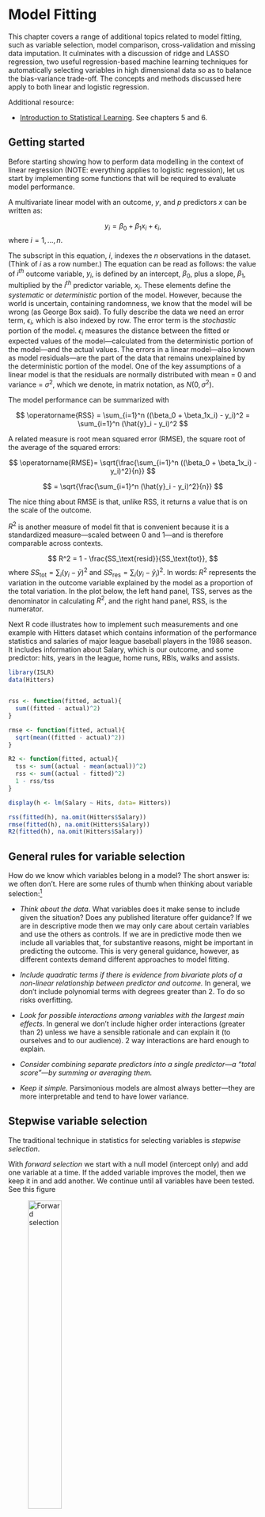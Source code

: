 # Model Fitting

This chapter covers a range of additional topics related to model fitting, such as variable selection, model comparison, cross-validation and missing data imputation.  It culminates with a discussion of ridge and LASSO regression, two useful regression-based machine learning techniques for automatically selecting variables in high dimensional data so as to balance the bias-variance trade-off. The concepts and methods discussed here apply to both linear and logistic regression. 

Additional resource:

- [Introduction to Statistical Learning](http://www-bcf.usc.edu/~gareth/ISL/index.html).  See chapters 5 and 6. 


## Getting started

Before starting showing how to perform data modelling in the context of linear regression (NOTE: everything applies to logistic regression), let us start by implementing some functions that will be required to evaluate model performance. 

A multivariate linear model with an outcome, $y$, and $p$ predictors $x$ can be written as:

$$
y_i = \beta_0 + \beta_1x_i + \epsilon_i,
$$
where $i = 1, \ldots, n.$

The subscript in this equation, $i$, indexes the $n$ observations in the dataset. (Think of $i$ as a row number.) The equation can be read as follows:  the value of $i^{th}$ outcome variable, $y_i$, is defined by an intercept, $\beta_0$, plus a slope, $\beta_1$, multiplied by the $i^{th}$ predictor variable, $x_i$.   These elements define the *systematic* or *deterministic* portion of the model. However, because the world is uncertain, containing randomness, we know that the model will be wrong (as George Box said).  To fully describe the data we need an error term, $\epsilon_i$, which is also indexed by row. The error term is the *stochastic* portion of the model.   $\epsilon_i$ measures the distance between the fitted or expected values of the model---calculated from the deterministic portion of the model---and the actual values. The errors in a linear model---also known as  model residuals---are the part of the data that remains unexplained  by the deterministic portion of the model.  One of the key assumptions of a linear model is that the residuals are normally distributed with mean = 0 and variance = $\sigma^2$, which we denote, in matrix notation, as $N(0,\sigma^2)$. 


The model performance can be summarized with




$$
\operatorname{RSS} = \sum_{i=1}^n ((\beta_0 + \beta_1x_i) - y_i)^2 = \sum_{i=1}^n (\hat{y}_i - y_i)^2
$$

A related measure is root mean squared error (RMSE), the square root of the average of the squared errors: 


$$
\operatorname{RMSE}= \sqrt{\frac{\sum_{i=1}^n ((\beta_0 + \beta_1x_i) - y_i)^2}{n}} 
$$

$$
= \sqrt{\frac{\sum_{i=1}^n (\hat{y}_i - y_i)^2}{n}}
$$

The nice thing about RMSE is that, unlike RSS, it returns a value that is on the scale of the outcome.

$R^2$ is another measure of model fit that is convenient because it is a standardized measure---scaled between 0 and 1---and is therefore comparable across contexts.

$$
R^2 = 1 - \frac{SS_\text{resid}}{SS_\text{tot}}, 
$$
where $SS_\text{tot}=\sum_i (y_i-\bar{y})^2$ and $SS_\text{res}=\sum_i (y_i - \hat{y}_i)^2$.  In words:  $R^2$ represents the variation in the outcome variable explained by the model as a proportion of the total variation.  In the plot below, the left hand panel, TSS, serves as the denominator in calculating $R^2$, and the right hand panel, RSS, is the numerator.



Next R code illustrates how to implement such measurements and one example with Hitters dataset which contains information of the performance statistics and salaries of major league baseball players in the 1986 season.  It includes information about Salary, which is our outcome, and some predictor: hits, years in the league, home runs, RBIs, walks and assists.


```r
library(ISLR)
data(Hitters)


rss <- function(fitted, actual){
  sum((fitted - actual)^2)
}

rmse <- function(fitted, actual){
  sqrt(mean((fitted - actual)^2))
}

R2 <- function(fitted, actual){
  tss <- sum((actual - mean(actual))^2)
  rss <- sum((actual - fitted)^2)
  1 - rss/tss
}

display(h <- lm(Salary ~ Hits, data= Hitters))

rss(fitted(h), na.omit(Hitters$Salary))
rmse(fitted(h), na.omit(Hitters$Salary))
R2(fitted(h), na.omit(Hitters$Salary))
```




## General rules for variable selection 

How do we know which variables belong in a model?  The short answer is:  we often don't.  Here are some rules of thumb when thinking about variable selection:^[For further discussion, see Gelman chapter 4, page 69.]

- *Think about the data*.  What variables does it make sense to include given the situation?  Does any published literature offer guidance? If we are in descriptive mode then we may only care about certain variables and use the others as controls.  If we are in predictive mode then we include all variables that, for substantive reasons, might be important in predicting the outcome.  This is very general guidance, however, as different contexts demand different approaches to model fitting.

- *Include quadratic terms if there is evidence from bivariate plots of a non-linear relationship between predictor and outcome.*  In general, we don't include polynomial terms with degrees greater than 2. To do so risks overfitting.

- *Look for possible interactions  among variables with the largest main effects.*  In general we don't include higher order interactions (greater than 2) unless we have a sensible rationale and can explain it (to ourselves and to our audience). 2 way interactions are hard enough to explain.

- *Consider combining separate predictors into a single predictor---a "total score"---by summing or averaging them.*

- *Keep it simple.* Parsimonious models are almost always better---they are more interpretable and tend to have lower variance.


## Stepwise variable selection

The traditional technique in statistics for selecting variables is *stepwise selection*.

With *forward selection* we start with a null model (intercept only) and add one variable at a time. If the added variable improves the model, then we keep it in and add another.  We continue until all variables have been tested. See this figure


![Forward selection](figures/fwd_stepwise.png){width=40%}

With *backward selection* we start with a full model (all available terms), and serially remove variables.  If the model is better after a variable has been removed, then we leave it out.  We continue until all variables have been tested. See this figure

![Backward selection](figures/bwd_stepwise.png){width=40%}


*Forward selection followed by backward selection*. Select forward then backward.

Unfortunately these hand-fitting procedures are flawed. They depend on the order in which variables are added or excluded and often will not select the best model.  Furthermore, in the Boston data there are $k$ = 13 predictor variables, which means there are $2^k$ or `r 2^13` possible models we could fit, not even including interactions or polynomial terms. This is an extremely large space to search through to find the best model, and the search is computationally expensive and time consuming. Conducting such a search manually would be impossible.  


## Comparing models

We are already familiar with $R^2$, RMSE and RSS as tools for comparing models.  In general, if we add a variable and $R^2$ goes up and RMSE/RSS goes down, then the model with the additional variable is better. The amount of unexplained variance has decreased.  However, there is a danger of overfitting. As we've seen, adjusted $R^2$ penalizes the fit for the number of predictors. Likewise, information criterion methods like AIC (Akaike Information Criterion) penalize the fit for model complexity, defined as the number of predictors. 

$$\mathrm{AIC} = - 2\ln(L) + 2k$$
where $k$ the number of estimated parameters in the model, $L$ is the maximized value of the likelihood function for the model, and $ln$ is the natural log. Given a set of candidate models for the data, the preferred model is the one with the lowest AIC value.  In penalizing for larger $k$ (ensured by the final term, $+2k$), AIC attempts to guard against overfitting. It is possible, then, to see $R^2$ go up with the addition of predictors, while AIC goes down.  

We can also compare models with a formal statistic test using the likelihood ratio test (LRT):  
$$
2 \times [ \ln(L_{a}) - \ln(L_{c}) ]
$$
where $\ln(L_{c})$ is the log likelihood of the current model and $\ln(L_{a})$ is the log likelihood of the alternative model with additional predictors. The `lrtest()` function in the lmtest package implements the LRT.  The `anova()` function in base R will also compare models using an f-test, with results that will be virtually identical to the LRT.

Here are some examples of model comparison using the Hitters data from the ISLR package. We start with a null model of Salary:

```r
library(ISLR); data(Hitters)
display(null <- lm(Salary ~ 1, data = Hitters))
round(mean(Hitters$Salary, na.rm = T),2)
```

A null model consists only in an intercept, the coefficient of which, as we can see, is just the mean of Salary.  (Note that in order to calculate the mean of Salary we needed to remove the missing values. `lm()` silently removes the missing values: `display()` reports $n = 263$, whereas the dataset has 322 rows.) The key question as we make a model more complex is whether that complexity is justified, whether adding predictors not only lowers the bias but does so without unduly increasing the potential variance. Let's add predictors.

```r
library(lmtest)
display(h1 <- lm(Salary ~ Hits, data = Hitters))
lrtest(null, h1)
anova(null, h1)
as.matrix(AIC(null, h1))
```

Hits is statistically significant, since the 95% CI does not include 0 (4.39 $\pm$ 2 x .56).  These three methods agree that the model with Hits is an improvement over the null model.  In the case of `lrtest()` and `anova()` the p-value represents the results of a statistical test (chi-squared test and f-test, respectively) for whether the second, more complex model is a better fit to the data.  Does adding an additional predictor, AtBat, improve the model further?

```r
display(h2 <- lm(Salary ~ Hits + AtBat, data = Hitters))
lrtest(h1, h2)
anova(h1, h2)
as.matrix(AIC(h1, h2))
```

The results are ambiguous.  R-squared goes up, while AIC, log likelihood and RSS go down, but the decline in the latter two cases is not statistically significant.  (This result is consistent with the fact that AtBat is not itself statistically significant, since the 95% CI for AtBat includes 0: -1.22 $pm$ 2 x .64.) Should we leave AtBat in the model? It doesn't improve the fit much, if at all, while adding complexity.  So, we should take it out.  Unfortunately such choices are often not clear, which is why model fitting sometimes seems more like an art than a science.

To implement forward selection, we would keep adding variables and comparing models using `lrtest()` or `anova()` trying to find the best possible fit.  One problem with this procedure, however, is that the order in which we step through predictors will impact our selection decisions because each predictor's impact on model fit is contingent on  the presence of the others. For example, suppose we had added AtBat later in the selection process:

```r
h3 <- lm(Salary ~ Hits + Years + HmRun + RBI + Walks + Assists, data = Hitters)

h4 <- lm(Salary ~ Hits + Years + HmRun + RBI + Walks + Assists + AtBat, data = Hitters)

lrtest(h3, h4)
as.matrix(AIC(h3, h4))
```

Now AtBat clearly improves the fit, but we would never have discovered that had we already thrown it out.  This is troubling.  Is there a better way?  Perhaps.

## Automatic variable selection

Algorithms have been developed to search model space efficiently for the optimal model. A caution about automatic variable selection is in order at the outset, however.  *Choosing variables should not be a mechanical process.*  We should, instead, seek to understand the data generating process.  Indeed, the greatest benefit of manual stepwise selection consists less in producing a good model than in the understanding gained by fitting many models, and seeing, through trial and error, which predictors are most reactive with the outcome. Especially when it comes to description, automatic variable selection algorithms are just tools for exploring your data and thinking about models. 

The `step()` function in base R automates stepwise variable selection using AIC.

```r

display(step(lm(Salary ~ ., data = Hitters), trace = F, direction = "forward"))

```
Forward selection settled on 19 predictors with model $R^2$ of .55.


```r

display(step(lm(Salary ~ ., data = Hitters), trace = F, direction = "backward"))

```

Backward selection settled on 10 predictors with $R^2$ of .54.  (The default setting in `step()` for direction is "both," which returns the same result as the above.)  This function certainly simplifies stepwise variable selection, but even the automated stepwise algorithm is not guaranteed to return the optimal model, as the result still depends on the sequence in which variables are entered into the model.  Moreover, the fact that backward selection returned such a different model is concerning.  Ideally, we do not want our model to depend on a methodological choice---we just want the best model.  And in this case, while the larger model has a marginally higher $R^2$, it is also much more complicated:  does the better fit justify the additional complication?  Probably not.  With the bigger model we have likely crossed the line into overfitting, an issue we will take up when we discuss cross-validation.

The `regsubsets()` function in the leaps package performs exhaustive search of the model space using the leaps algorithm for variable selection.

```r
library(leaps)

plot(regsubsets(Salary ~ ., data = Hitters, method = "exhaustive", nbest = 1))


```

The plot presents multiple candidate models organized by BIC on the y-axis.  Like AIC, BIC penalizes for model complexity.^[$\mathrm{BIC} = {\ln(n)k - 2\ln({L})},$ where $L$ is the maximum likelihood value, $n$ is the number of observations, $k$ is the number of parameters, and $ln$ is the natural log.]  Lower BIC is better.  The model with the lowest BIC is the rather simple one at the top of the plot:  Intercept, AtBat, Hits, Walks, CRBI, DivisionW and PutOuts.  If we refit a model with these predictors using `lm()` we find it has an $R^2$ of .51.  

<!-- ```{r} -->
<!-- display(lm(Salary ~ AtBat + Hits + Walks + CRBI + Division + PutOuts, data = Hitters)) -->
<!-- ``` -->

Is this model really better?  The algorithm did an exhaustive search of the model space yet returned a model with lower $R^2$!  How could that be better?  But it probably is better.   While the bias in this model will be higher than in the larger model selected by the `step()` function, the variance is likely lower.  Remember:  bias refers to in-sample model performance and variance refers to the out-of-sample model performance---how the model does when it encounters new data.  If the model performs poorly on new data, with a big discrepancy between  in-sample and out-of-sample performance, then it is overfitting.  AIC, BIC, and adjusted R-squared all penalize for model complexity in order to avoid overfitting and will tend to select models with higher bias and lower variance.

## Cross validation 

Cross validation (CV) is the technique we use to assess whether a model is overfitting and to estimate how it will perform on new data.  

Overfitting is a major hazard in predictive analytics, especially when using machine learning algorithms like random forest which, without proper tuning, can learn sample data almost perfectly, essentially fitting noise.  When such a model is used to predict new data, with different noise, model performance can be shockingly bad.  We use CV to help us identify and avoid such situations.  How so?  Many machine learning algorithms require the user to specify certain parameters.  In the case of random forest, for example, we need to specify values for $m$, the number of randomly chosen predictors to be used at each tree split.  The lower the $m$, the simpler the tree. We can use CV to choose the value of $m$ that  minimizes variance and reduces overfitting.  Linear regression has no user-specified parameters, but CV still helps us assess how much a model might be overfitting the sample data.  

The simplest version of CV is the so-called validation set method, consisting in the following steps:


1. *Split the sample data into two parts: a train set and a test set.*  Researchers use different proportions, but it is common to randomly select 70% of the data as the train set and 30% as the test or validation set.  (Obviously, we must have enough data in the sample to fit a model after splitting the data.)  Because CV relies on random sampling, our results will vary unless we use `set.seed()`. We will demonstrate using the Hitters data, using only complete cases.


```r
set.seed(123)
Hitters_complete <- Hitters[complete.cases(Hitters), ]
rows <- sample(nrow(Hitters_complete), .7 * nrow(Hitters_complete))
train <- Hitters_complete[rows, ]
test <- Hitters_complete[-rows, ]
```

2.  *Fit a model on the training set* using an appropriate variable selection procedure. We will create two models for comparison:  one with all the variables, then one with just the variables chosen by `regsubsets()`.

```r
full_model <- lm(Salary ~., data = train)

select_model <- lm(Salary ~ AtBat + Hits + Walks + CRBI + Division + PutOuts, data = train)
```

3.  *Use that model to predict on the testing set.*  Performance on the test set is the CV estimate for the model's out-of-sample performance. 


```r
results <- data.frame(Model = c("Full model in-sample",
                                "Select model in-sample",
                                "Full model out-of-sample",
                                "Select model out-of-sample"),
                      RMSE = round(c(rmse(fitted(full_model), train$Salary),
                               rmse(fitted(select_model), train$Salary),
                               rmse(predict(full_model, newdata = test), test$Salary), 
                               rmse(predict(select_model, newdata = test), test$Salary)),1))

results
```
We can see that the full model is overfitting---in-sample RMSE is worse than out-of-sample RMSE---while the select model chosen by `regsubsets()` using BIC is not overfitting.  In fact, the select model actually does better out-of-sample than in-sample, though this particular result is likely a matter of chance, a function of random split we happen to be using. Generally, though, these results illustrate the danger of model complexity, and why it makes sense to choose predictors using measures of model fit that penalize for complexity.  Simple models tend to generalize better.  This figure depicts these relationships:

![](figures/overfit.png)

As model complexity increases, the in-sample fit will likely keep getting better and better.  But the out-of-sample fit starts getting worse at a certain threshold of complexity, as the model begins fitting noise in the sample.  CV is designed to identify that threshold.


## Cross-validation and Bootstrap


The problem with this train-test CV procedure is that results can be quite variable due to the single random split defining the two sets.  $K$-fold CV is designed to solve this problem.  From *Statistical Learning*:

> This approach involves randomly dividing the set of observations into $k$ groups, or folds, of approximately equal size. The first fold is treated as a validation set, and the method is fit on the remaining $k − 1$ folds. The mean squared error, $MSE_1$,is then computed on the observations in the held-out fold. This procedure is repeated $k$ times; each time, a different group of observations is treated as a validation set. This process results in $k$ estimates of the test error, $MSE_1,MSE_2,...,MSE_k$. The $k-fold$ CV estimate is computed by averaging these values:  $CV_k = \sum_{i=1}^{k}MSE_i.$(181)

There are different types of CV that we briefly describe here.

### Leave-one-out cross validation (LOOCV)

This method works as follows:

   - Extract one observation from the data and use the rest to train the model
   - Tests the model with the observation that has been extracted in the previous step and save the error associated with that prediction
   - Repeat the process for all observations
   - Calculate the global prediction error using the average of all the errors estimated in step 2.


We will see later how to do these calculations with a specific library. For now, for you to learn how this methodology works, you must perform the following exercise

-----------------------------------------------------
**EXERCISE** (Deliver at Moodle: Exercise-LOOCV): Upload the R function.

Create an R function that performs the LOOCV procedure and estimates the LOOCV value for the full model (e.g object `full_model`) and the selected model (e.g. object `select_model`) in the train data.

HINT: use the function `update ()` to re-evaluate the model in a new dataset.
-----------------------------------------------------


### K-fold cross validation (K-fold CV)

The difference with LOOCV is that this method evaluates the behavior of the model in a data set of different size (K). The algorithm is as follows:

   - Separate the data into k-subsets (k-fold) randomly
   - Save one of the subsets of data and train the model with the rest of the individuals
   - Tests the model with the reserved data and saves the average prediction error.
   - Repeat the process until the k subsets have served as test sample.
   - Calculate the average of the k errors that have been saved. This value is the cross-validation error and it helps us to evaluate the behavior of our model as if we were using it in an external database.


The main advantage of this method over LOOCV is the computational cost. Another advantage that is not so obvious is that this method often gives better estimates of model error than LOOCV.

A typical question is how to choose the optimal value of K. Small values of K give biased estimates. On the other hand, large K values are less skewed, but have a lot of variability. In practice, values of k = 5 or k = 10 are normally used, since these values have, empirically, estimated error rates that are not too biased or with too much variance.

As in the previous case, we will see an R package to perform these analyzes efficiently. For now, do the following exercise:


-----------------------------------------------------
**EXERECISE** (Deliver at Moodle: Exercise-Kfold): Upload the R function.

Create an R function that performs the K-fold CV procedure and estimates the value of value K-fold CV for the full model (e.g object `full_model`) and the selected model (e.g. object `select_model`) in the train data. The function should have a parameter that depends on K. Give the results for K = 5 and K = 10. 

HINT: use the function `update ()` to re-evaluate the model in a new dataset.
-----------------------------------------------------


### Bootstrap 

Instead of dividing our sample into $K$ sub-samples we can carry out a random selection of samples with replacement. These re-samples are called *bootstrap* tambples. This is a technique widely used in statistics to make inference when the distribution of the statistic is unknown. This will be further explained in the next letures, but here you have a simple description of this methodoloty. 

![Boostrap](figures/bootstrap_1.jpg){width=60%}

![Boostrap](figures/bootstrap_2.png){width=60%}


The *bootstrap* procedure applied to regression would be:

  
   - Draw a random sample with replacement of size $ n $ from our data (we have $ n $ observations)
   - Save samples that have not been selected (test data)
   - Train the model with the sample * bootstrap *
   - Tests the model with the test data and saves the average prediction error.
   - Repeat the process $ B $ times
   - Calculate the average of the $ B $ errors that have been saved. This value is the * bootstrap * error and it helps us to evaluate the behavior of our model.

-----------------------------------------------------
**EXERCISE** (Deliver at Moodle: Exercise-bootstrap): Upload the R function.

Create a function R that implements the *bootstrap* procedure and estimate the value of this method for  the full model (e.g object `full_model`) and the selected model (e.g. object `select_model`) in the train data.  The function should have a parameter that depends on $B$. Provide the the results for B = 25, B = 50, and B = 100. 

HINT: use the function `update ()` to re-evaluate the model in a new dataset.
-----------------------------------------------------



## Example with `caret` library

The `caret` R package (short for Classification And REgression Training) contains functions to streamline the model training process for complex regression and classification problems. [Here](https://topepo.github.io/caret/) there is an excellent bookdown describing how to do machine learning with R using different methods. 

By default `caret` uses 25 bootstrap samples rather than folds to perform model evaluation.  Some data points will be left out of each bootstrap sample; caret uses those as the test set for estimating out-of-sample predictive error.

```r
library(caret)
set.seed(123)
train(Salary ~ ., 
      data = train, 
      method = "lm")
```

The output that caret prints to the screen is *not* in-sample RMSE and $R^2$ but is rather the CV estimate of out-of-sample error.  Estimated out-of-sample RMSE for the full model is 391.19.  Let's compare this result to the one for the select model.

```r
set.seed(123)
train(Salary ~ AtBat + Hits + Walks + CRBI + Division + PutOuts, 
      data = train, 
      method = "lm")
```

Estimated out-of-sample RMSE for the select model is 362.17, which roughly agrees with the result we obtained using the validation set method:  the simpler model has lower variance.  And why do we care about lower variance?  Because models that perform better on new data are less yoked to the idiosyncrasies of sample data and presumably doing a better job of describing the characteristics of the population.  Such models are better at both inference and prediction.



## Missing data imputation

Real-world datasets often have missing observations.  The `lm()` function, for better or worse, silently removes rows with missing observations.  Should we remove these rows or impute the missing observations?  We are almost always better off imputing.^[Practically speaking, though, imputing a few missing observations may not be worth the trouble since removing them will not usually change the fit at all.]  While we can choose whether to impute in the case of linear regression, many machine learning applications require complete datasets: so we must impute.  Missing data imputation is a large and complicated topic; the following discussion is very introductory.

Types of missing values:

- *Missing completely at random (MCAR)*: the probability that an observation is missing is the same for all cases. Deleting missing cases in this instance will not cause bias, though we may lose information. 

- *Missing at random (MAR)*: the probability that an observation is missing depends on a known mechanism.  For example, some groups are less likely to answer surveys. If we know  group membership we can delete the missing observations provided we include group as a factor in a regression. However,  we can generally do better than just deleting such cases. 

- *Missing not at random (MNAR)*:  the probability that an observation is missing depends on some unknown mechanism---an unobserved variable. Dealing with MNAR problems is difficult or even impossible. 


In this discussion we we will focus on MAR problems.  A simple solution is to fill in or *impute* the MAR values.  There are two major strategies:

**Single imputation** replaces missing values based on a univariate statistic or a multivariable regression model. The caret package will do single imputation with medians, KNN regression or random forest. The missForest package will do single imputation using random forest. In single imputation using medians we impute missing data using the median of the univariate column vector. (The median is better than the mean when the column data are skewed.) In single imputation using KNN or random forest we create a multivariable model of the missing observations using the other column vectors and use that model to predict the missing values. 

The problem with single imputation, theoretically, is that the variability of the imputed variable is lower than the variability in the actual variable would have been, creating a bias towards 0 in the coefficients. Thus, while deletion loses information, single imputation can cause bias. (It is not clear to me, however, how big a problem this actually is in practice.)


**Multiple imputation** addresses these problems by imputing missing values with a multivariable model but adding the variability back in by re-including the error variation that we would normally see in the data. The "multiple" in multiple imputation refers to the multiple datasets created in the process of estimating regression coefficients. The steps are as follows:

1. Create $m$ complete datasets with imputed missing values. Imputations are done by randomly drawing from distributions of plausible values for each column vector.
2. Fit a linear model on each imputed dataset,and store $\hat\beta$s and SEs.
3. Average the $\hat\beta$s and combine the SEs to produce coefficients based on multiply imputed datasets.^[Specifically,  $\hat\beta_{j} = \frac{1}{m} \sum_{i} \hat\beta_{ij}$ and $s^2_j = \frac{1}{m} \sum_{i} s^2_{ij} + var \hat\beta_{ij} (1 + 1/m)$, where $\hat\beta_{ij}$ and $s_{ij}$ are the estimates of and standard errors for the $i^{th}$ imputed result for $i = 1,..., m$ and for the $j^{th}$ parameter.] 

Multiple imputation works better for description than  for prediction, and is probably preferrable to single imputation if we only want to estimate coefficients. For prediction it will usually be necessary to use single imputation. 

We will demonstrate imputation methods using the Carseats data from the ISLR package. This is a simulated dataset of carseat sales, from which we will randomly remove 25% of the observations using the `prodNA()` function in the missForest package (taking care to leave the outcome variable, Sales, intact).

```r
data(Carseats)
levels(Carseats$ShelveLoc) <- c("Bad","Medium","Good") # Relevel the factor
library(missForest)
set.seed(123)
carseats_missx <- prodNA(Carseats[,-1], noNA=.25)
carseats_miss <- cbind(Sales=Carseats[, 1], carseats_missx)
glimpse(carseats_miss)
```

There are now many missing observations.  When we fit a regression model of Sales, notice that `lm()` silently removes the rows with NAs, producing a model based on a very small subset of the data.

```r
display(lm(Sales ~ CompPrice + Income + Advertising + Population + Price, data = carseats_miss))
```

Out of an original dataset of 400 we now only have 82 rows!  

We will demonstrate multiple imputation using  the `mice()` function from the mice package. (mice stands for "multiple imputation using chained equations.")

```r
library(mice)
names(Carseats)
mice_imp <- mice(carseats_miss, printFlag = F)
```

The `carseats_imp` object created by `mice()` includes (among many other things) $m$ imputed datasets (the default setting in mice is m = 5).  The imputed datasets differ because the imputations are randomly drawn from distributions of plausible values. We can visualize the variability of the predictors in these imputed datasets using the `densityplot()` function.

```r
library(lattice)
densityplot(mice_imp)
```

The solid blue lines depict the actual distribution of the predictors, while the red lines show the imputed distributions.  The next step is to use these imputed datasets to average the $\hat\beta$s and SEs using mice's `pool()` function.


```r
mice_model_imp <- with(data = mice_imp, 
     exp = lm(Sales ~ CompPrice + Income + Advertising + Population + Price))

(mi <- summary(pool(mice_model_imp))[, 2:6])
```

These coefficients are similar to the ones from the earlier model fitted using the non-imputed data, but they should be closer to population values because, rather than just removing the incomplete cases, instead uses distributional information to make educated guesses about missing data.  Multiple imputation works best for purposes of description---estimating coefficients to report in an academic paper, for example---but using it for prediction on new data is awkward or impossible, for the following reasons:

- If the new data is complete then we can use the coefficient estimates derived from multiple imputation in a regression equation for prediction. But this is a pain.    We use the original Carseats data for illustration.  

```r
preds <- mi[1, 2] + 
  mi[2, 2]*Carseats$CompPrice +
  mi[3, 2]*Carseats$Income +
  mi[4, 2]*Carseats$Advertising +
  mi[5, 2]*Carseats$Population +
  mi[6, 2]*Carseats$Price
  
   
head(preds)

```

- If the new data is not complete then these multiply imputed coefficients are useless for predicting on rows with missing observations. This, for example, is the result of trying to predict using the carseats data with missing observations.

```r
preds <- mi[1, 2] + 
  mi[2, 2]*carseats_miss$CompPrice +
  mi[3, 2]*carseats_miss$Income +
  mi[4, 2]*carseats_miss$Advertising +
  mi[5, 2]*carseats_miss$Population +
  mi[6, 2]*carseats_miss$Price
  
   
head(preds)

```

- Multiple imputation thus doesn't solve the major problem we often face with missing data, which is that although we may have successfully fit a model on the train set, the test set may also have missing observations, and our predictions using that data will also therefore be incomplete.

- We could use one of the imputed datasets produced by mice, but then we are not doing multiple imputation anymore but single imputation.  At that point, the methods available in the mice package offer no special advantage over those in the caret and the missForest packages. Indeed, they might be worse since `mice()` was designed not to produce the single best imputation but rather a range of plausible imputations. 

Using caret, we can do single imputation using knnImpute, medianImpute, or bagImpute (random forest).  While it is possible to impute inside the `train()` function using  `preProcess()`, it is more straightforward to create a new dataset with imputed observatons. These methods only work for numeric variables, so we will create a custom function to turn the factors---Shelveloc, Urban and US---into integers. (When using the imputed dataset for regression we could leave these variables as integers, as long as the integer values correspond to the factor levels.)

```r
make_df_numeric <- function(df){
  data.frame(sapply(df, function(x) as.numeric(x)))
  }

carseats_miss_num <- make_df_numeric(carseats_miss)

med_imp <- predict(preProcess(carseats_miss_num, method = c("medianImpute")), carseats_miss_num)

knn_imp <- predict(preProcess(carseats_miss_num, method = c("knnImpute")), carseats_miss_num)

bag_imp <- predict(preProcess(carseats_miss_num, method = c("bagImpute")), carseats_miss_num)

```

The missForest package offers yet another single imputation solution, which is simpler than the caret functions because it handles categorical data automatically.  While missForest works well for small datasets, and provides good quality imputations using multivariable random forest models, it will be very slow on large datasets. In fact, the same will be true for caret's `bagImpute()` function, which also uses random forest.  In such cases it might make sense to use caret's `medianImpute()` function instead.

```r
mf_imp <- missForest(carseats_miss, verbose = F)
```

The imputed dataset is stored in a list object (under "ximp").    

Let's compare the errors associated with these different imputation methods. We can do this because, having created the missing observations in the first place, we can compare the imputed observations against the true observations by computing the sum of squares of the difference. For the imputations using `mice()` we calculate errors for each of the 5 imputed datasets.  The results from `knnImpute()` are not comparable  because the function automatically centers and scales variables; they have been omitted.

```r

comparison <- data.frame(Method = c("mice 1", 
                                    "mice 2", 
                                    "mice 3", 
                                    "mice 4", 
                                    "mice 5", 
                                    "medianImpute", 
                                    "bagImpute", 
                                    "missForest"),
                         RSS = c(rss(make_df_numeric(complete(mice_imp, 1)), make_df_numeric(Carseats)),
                                 rss(make_df_numeric(complete(mice_imp, 2)), make_df_numeric(Carseats)),
                                 rss(make_df_numeric(complete(mice_imp, 3)), make_df_numeric(Carseats)),
                                 rss(make_df_numeric(complete(mice_imp, 4)), make_df_numeric(Carseats)),
                                 rss(make_df_numeric(complete(mice_imp, 5)), make_df_numeric(Carseats)),
                                 rss(med_imp, make_df_numeric(Carseats)),
                                 rss(bag_imp, make_df_numeric(Carseats)),
                                 rss(make_df_numeric(mf_imp$ximp), make_df_numeric(Carseats))))
                         
comparison %>%
  mutate(RSS = round(RSS)) %>%
  arrange(RSS)

```

Missforest does the best, though medianImpute compares very well!  Mice does not do well, probably for the reasons mentioned above:  it is designed for multiple, not single, imputation.


-----------------------------------------------------
**EXERCISE** (Deliver Moodle: Exercise-create model):

Load Boston data set (from MASS package) in R by executing

```
data("Boston", package = "MASS")
```

Our aim is to create a model to predict the median house value (mdev), in Boston Suburbs, using the following predictor variables:

crim: per capita crime rate by town.
zn: proportion of residential land zoned for lots over 25,000 sq.ft.
indus: proportion of non-retail business acres per town.
chas: Charles River dummy variable (= 1 if tract bounds river; 0 otherwise).
nox: nitrogen oxides concentration (parts per 10 million).
rm: average number of rooms per dwelling.
age: proportion of owner-occupied units built prior to 1940.
dis: weighted mean of distances to five Boston employment centres.
rad: index of accessibility to radial highways.
tax: full-value property-tax rate per \$10,000.
ptratio: pupil-teacher ratio by town.
black: 1000(Bk - 0.63)^2 where Bk is the proportion of blacks by town.
lstat: lower status of the population (percent).
medv: median value of owner-occupied homes in \$1000s.

- Split the data in 70% (train) and 30% (test)
- Create a predictive model using a stepwise procedure
- Provide a goodness-of-fit value of the model using cross-validation in the train set
- Validate the model in the test dataset and compare model performance with the value obtained in the previous step

TO DELIVER: Do the analyses using R Markdonw and upload the pdf (html file is also possible if you have problems with LaTeX installation)
-----------------------------------------------------


## Regularization

Selecting variables using AIC or $R^2$ is a discrete process: a variable is either in or out of the model. By contrast, methods are available that regularize or  *shrink*  coefficients towards zero and thereby achieve the same objective as discrete variable selection but in a continuous manner. The method  works particularly well when there are large numbers of predictors. (In the wrong conditions---small number of predictors, for example---regularized models will actually do worse than ordinary least squares regression or OLS regression.)   We will discuss two  methods:  *ridge regression*, which  shrinks coefficients towards each other and towards zero, and *lasso*, which does the same thing but shrinks some coefficients all the way to  zero, effectively taking those predictors out of the model.^[Lasso stands for Least Absolute Selection and Shrinkage Operator.] Ridge regression never completely removes predictors.

Why would we want to shrink coefficients?  Large coefficients tend to be artifacts of chance---of the fact that we happened to get this sample rather than another one. The world is a complex place, with many intersecting influences; it does not abound in strong relationships. Shrinking large coefficients will generally produce a model with higher bias but lower variance.  We select a *worse* model in-sample so as to have a *better* model out-of-sample. Regularized models are particularly well-suited, consequently, for prediction problems.

Ridge regression shrinks  regression coefficients towards each other and towards zero by constraining their size. Remember: the least squares line in OLS regression is defined by  the $\beta_0$ and $\beta_j$ that minimize RSS:


$$
\min_{ \beta_0, \beta_j }\left\{  \frac{1}{N} \sum_{i=1}^N (y_i - \beta_0 - \sum_{j=1}^p \beta_j x_{ij} )^2 \right\} = \min_{ \beta_0, \beta_j }\left\{RSS\right\}
$$ 

We can think of the least squares algorithm as searching a large space of possibilities for the values of  $\beta_0$ and $\beta_j$ that produce the lowest RSS.  Ridge regression does the same thing thing but imposes a *shrinkage* penalty on RSS. 

$$
\min_{ \beta_0, \beta_j }\left\{RSS + \lambda \sum_{j=1}^p \beta{_j^2} \right\}
$$

where $\lambda$ is a tuning parameter.  From *Statistical Learning*:

> As with least squares, ridge regression seeks coefficient estimates that fit the data well, by making the $RSS$ small. However, the second term, $\lambda \sum_j \beta{_j^2}$, called a shrinkage penalty,is small when $\beta_1, ... , \beta_j$ are close to zero, and so it has the effect of shrinking the estimates of $\beta_j$ towards zero. The tuning parameter $\lambda$ serves to control the relative impact of these two terms on the regression coefficient estimates. When $\lambda$ = 0, the penalty term has no effect, and ridge regression will produce the least squares estimates. However, as $\lambda \rightarrow \infty$, the impact of the shrinkage penalty grows, and the ridge regression coefficient estimates will approach zero. Unlike least squares, which generates only one set of coefficient estimates, ridge regression will produce a different set of coefficient estimates, $\hat\beta^r_\lambda$, for each value of $\lambda$. Selecting a good value for $\lambda$ is critical. [For that we use cross- validation.] (215)

Let's examine how shrinkage works in practice.  Consider a simple regression model with $\beta_0$ = -1 and $\beta_1$ = 2.


```r

x <- c(1,2,3,4)
y <- c(1,4,3,8)
ggplot(data.frame(x = x, y = y), aes(x, y)) + 
  geom_point() +
  stat_smooth(method = "lm", se = F) +
  ggtitle("OLS line: intercept = -1, slope = 2")


```

The following table relates $\beta_1$ to  RSS for three models:  the OLS model from above (column 2) and then two different ridge models of the same data with different $\lambda$ (columns 3 and 4):

```r
tab <- data.frame(Slope = seq(1.75,2.25,.05), rss = 0, rss2 = 0, rss3 = 0)

names(tab)[2:4] <- c("OLS RSS", "Ridge RSS (lambda = 1)",  "Ridge RSS (lambda = 2)")

for(i in 1:nrow(tab)){tab[i,2] <- round(sum((-1 + tab$Slope[i]*x - y)^2) + 0*tab$Slope[i]^2, 2)}

for(i in 1:nrow(tab)){tab[i,3] <- round(sum((-1 + tab$Slope[i]*x - y)^2) + 1*tab$Slope[i]^2, 2)}

for(i in 1:nrow(tab)){tab[i,4] <- round(sum((-1 + tab$Slope[i]*x - y)^2) + 2*tab$Slope[i]^2 , 2)}


tab
```
The $\beta_1$ that minimizes RSS for the OLS model is 2.  (OLS is identical to a ridge model with $\lambda$ = 0.)  For the ridge models we can see that as $\lambda$ increases from 1 to 2, the shrinkage penalty grows, which has the effect of selecting smaller $\beta_1$s.  When $\lambda$ = 1 the optimal $\beta_1$ is 1.95, and when $\lambda$ = 2 the optimal $\beta_1$ somewhere between 1.85 and 1.9.

```r

x <- c(1,2,3,4)
y <- c(1,4,3,8)
ggplot(data.frame(x = x, y = y), aes(x, y)) + 
  geom_point() +
  stat_smooth(method = "lm", se = F) +
  geom_abline(slope = 1.95, intercept = -1, lty = 2) +
  geom_abline(slope = 1.9, intercept = -1, lty = 2) +
  ggtitle("OLS line compared to ridge estimates for lambda = 1 and lambda = 2")


```

Another way to think about ridge regression is that it minimizes RSS subject to a constraint, $t$, on the size of the square root of the squared and summed $\beta$ coefficients:

$$
\min_{ \beta_0, \beta_j }\left\{RSS \right\} \text{ subject to } \sum_{j=1}^p ||\beta_j||_2 \leq t
$$

$||\beta_j||_2$ is the $L_2$ or Euclidean norm:  $\left\| \boldsymbol{x} \right\|_2 := \sqrt{x_1^2 + \cdots + x_n^2}$. The constraint is like a budget that ensures the $\beta$ coefficients never get larger than a certain size. We pick the optimal $t$, just as we would the optimal $\lambda$, through cross validation.  We seek the value of $t$ that minimizes estimated out-of-sample penalized error.

Lasso regression also shrinks  regression coefficients by constraining their size, but uses absolute value of $\beta_j$ in the penalty term. In technical terms:  lasso uses the $L_1$ norm instead of the $L_2$ norm. The $L_1$ norm is just the absolute value of the summed $\beta_j$s rather than the squares. 

$$
\min_{ \beta_0, \beta_j }\left\{  \frac{1}{N} \sum_{i=1}^N (y_i - \beta_0 - \sum_{j=1}^p \beta_j x_{ij} )^2 + \lambda \sum_{j=1}^p |\beta{_j}|_1 \right\} =
$$ 

$$
\min_{ \beta_0, \beta_j }\left\{RSS + \lambda \sum_{j=1}^p|\beta{_j|_1} \right\}
$$

where $\lambda \geq 0$ is again a tuning parameter, which we choose using CV.  Or, just as with ridge, we can think about lasso as minimizing RSS subject to a constraint, $t$, on the size of the absolute value of the summed $\beta$ coefficients:

$$
\min_{ \beta_0, \beta_j }\left\{RSS \right\} \text{ subject to } \sum_{j=1}^p |\beta_j|_1 \leq t
$$

The difference between the $L_2$ norm (used for ridge regression) and the $L_1$ norm (used for lasso) may seem trivial but it accounts for the fact that lasso does not just shrink coefficients towards zero but actually sets some coefficients at zero.  Say, for example, that the constraint  on the coefficients for a model with two predictors is $t =1$. For lasso this means that $|\hat\beta_1|$ + $|\hat\beta_2| \leq$ 1. Examples: 

- $|1| + |0| = 1$
- $|.5| + |.5| = 1$
- $|0| + |1| = 1$

We can generalize and say that the shape  of the lasso constraint for any $\hat\beta_1$ + $\hat\beta_2$ subject to $t \leq 1$ will be a square, whereas the shape of the ridge constraint will be a circle. Examples: 

- $1^2 + 0 = 1$
- $.71^2 + .71^2 = .5 + .5 = 1$
- $0 + 1^2 = 1$

<!-- This plot suggests the difference: -->

<!-- ```{r } -->
<!-- points_lasso <- data.frame(beta1 = c(0, .5, 1), -->
<!--                      beta2 = c(1, .5, 0)) -->

<!-- points_ridge <- data.frame(beta1 = c(0, .71, 1), -->
<!--                      beta2 = c(1, .71, 0)) -->

<!-- ggplot(points_lasso, aes(beta1, beta2)) + -->
<!--   geom_path() + -->
<!--   geom_point() + -->
<!--   geom_path(data = points_ridge, mapping = aes(beta1, beta2), col = "red")+ -->
<!--   geom_point(data = points_ridge, mapping = aes(beta1, beta2), col = "red")+ -->
<!--   ggtitle("Shape of lasso constraint (black) vs. ridge constraint (red) when t = 1") -->

<!-- ``` -->

Ridge coefficients will never equal 0 because, due to the circular shape of the constraint, they will always intersect the constraint at points where $\hat\beta_1$ and $\hat\beta_2$ are either greater than or less than 0.  Not so for lasso.  The following graphic from *Statistical Learning* shows the difference.

![](figures/reg.png)

The possible values for $\hat\beta$ will touch the corners of the square (will equal 0) in the case of lasso, but never for ridge: the constraint will always intersect the possibilities for $\hat\beta$  at some non-zero point.

Both lasso and ridge regression models are simple to fit in caret using the `glmnet()` function.  We must center and scale variables to use these methods.

```r
set.seed(123)
(glmnet_model <- train(Salary ~ ., 
                   data = train,
                   preProcess = c("center", "scale"),
                   method = "glmnet"))
```

There are two user-specified parameters that caret sets using CV:  lambda and alpha.  Lambda is the shrinkage penalty.  Caret searches over a small set of possibilities in this case---.5, 5, and 50---to find the lambda associated with the best out-of-sample performance, here 48.44.  (We can specify a wider grid search for optimal lambda.)  Alpha represents the "mixing percentage" between ridge and lasso.  By default, `glmnet()` combines ridge and lasso in optimal proportions. We can force `glmnet()` to fit a ridge or lasso regression by specifying alpha = 0 (ridge) or alpha = 1 (lasso). 

```r
set.seed(156)
(ridge_model <- train(Salary ~ ., 
                   data = train,
                   preProcess = c("center", "scale"),
                   method = "glmnet",
                   tuneGrid = expand.grid(
                     alpha = 0,
                     lambda = seq(150,200, 10))))

```

Extracting the coefficients for a `glmnet()` model from caret is sort of a pain.  We first need to find the optimal lambda selected through CV, and then use that to pick out the best final model object.  Here is the code:

```r
glmnet_model$finalModel$tuneValue
coef(glmnet_model$finalModel, glmnet_model$finalModel$tuneValue$lambda)

```

Two things are going on here.  First, the coefficients for all predictors have been shrunk towards 0, and, second, some predictors have been completely removed from the model by having their coefficients shrunk to all the way to 0.  Is this continuous version of automatic variable selection better than the discrete version we used earlier with `regsubsets()`?  Let's compare predictions on the test set.

```r
rmse(predict(select_model, newdata = test), test$Salary)
rmse(predict(glmnet_model, newdata = test), test$Salary)

```


Unfortunately, `glmnet()` did not live up to its billing in this case.  Regularization tends to work best in high dimensional settings where manual variable selection is not possible, or where automatic discrete variable selection does not provide enough flexibility. 

Let's try using `glmnet()` to predict on a more challenging, high-dimensional dataset, the [communities and crime dataset](http://archive.ics.uci.edu/ml/datasets/communities+and+crime) from UC Irvine's machine learning repository.  The data dictionary notes, "the data combines socio-economic data from the 1990 US Census, law enforcement data from the 1990 US LEMAS survey, and crime data from the 1995 FBI UCR." There are 147 variables in the dataset with 2215 rows.  We won't bother to add in predictor names.  The final variable in the dataset, ViolentCrimesPerPop, is the outcome. We will exclude the first two columns which function as row names representing the cities and states with crime statistics in this dataset.

```r
crime_data <- read.csv("http://archive.ics.uci.edu/ml/machine-learning-databases/00211/CommViolPredUnnormalizedData.txt", header = F, sep = ",", quote = "\"", dec = ".", fill = TRUE, comment.char = "", na.strings = "?", strip.white=TRUE, stringsAsFactors = F)

any(is.na(crime_data))

```

There are missing observations.  We could use `missForest()` for imputation, but given the high dimensionality of the data, this method will be very slow, if it works at all.  We will instead use caret's `medianImpute()` function for speed.

```r
crime_data <- predict(preProcess(crime_data[, -c(1:2)], method = c("medianImpute")), crime_data[, -c(1:2)])

all(complete.cases(crime_data))

set.seed(512)
rows <- sample(nrow(crime_data), .7*nrow(crime_data), replace = F)
crime_train <- crime_data[rows,]
crime_test <- crime_data[-rows,]

crime_lm <- lm(V147 ~., data = crime_train)

crime_glmnet <- train(V147 ~.,
                      data = crime_train,
                      preProcess = c("center", "scale"),
                      method = "glmnet")

rmse(predict(crime_lm, newdata = crime_test), crime_test$V147)
rmse(predict(crime_glmnet, newdata = crime_test), crime_test$V147)

```

In this case the regularized model outperforms the linear model.  But does it outperform a model with discrete automatic variable selection? Exhaustive search using `regsubsets()` would not be computationally feasible.  The model space consists in  $2^{145}$ models. From that perspective, lasso and ridge regression seem like pretty good alternatives. Using the `step()` function, however, remains possible.

```r
step_selection <- step(crime_lm, data = crime_train, trace = 0)
rmse(predict(step_selection, newdata = crime_test), crime_test$V147)

```

In this instance, regularized regression outperforms step selection also, which in this case is worse than the linear model with all predictors.  How, additionally, does the regularized model compare to other popular machine learning algorithms like gradient boosting?

```r
crime_gbm <- train(V147 ~.,
                   data = crime_train,
                   method = "gbm",
                   verbose = F)

rmse(predict(crime_gbm, newdata = crime_test), crime_test$V147)
```

It does better.  In high dimensional settings, then, regularization is a good choice.


-----------------------------------------------------
**EXERCISE** (Deliver Moodle: Exercise-lasso):

DNA methylation (DNAm) is a biological process by which methyl groups are added to the DNA molecule. Methylation can change the activity of a DNA segment without changing the sequence. In mammals, DNAm is almost exclusively found in CpG dinucleotides, with the cytosines on both strands being usually methylated. There are arrays that can measure 27K CpG sites for a given individual (current methods can obtain information up to 450K or 1M). The CpG variables are continuous variables with values between 0 (hypo-methylation) and 1 (hyper-methylation).

Horvath hypothesized that DNAm age measures the cumulative effect of an epigenetic maintenance system and that it can predict all-cause mortality in later life. 

Using healthy individuals we can create a model to estimate age from DNAm data. Then, this model can be used to predict DNAm age in another individual and use the difference of this value with the biological age (i.e. age acceleration) as a biomarker of death. This task aims to illustrate how to perform such data modelling.

The file `methy_train.txt` (espace delimited) contains information of 261 healthy individuals, their biological age and DNAm data corresponding to 25,978 CpG sites (variables starting by "cg"). Use this data to train a model to predict the age using DNAm data. You can use whatever technique you think is appropriate. You also have access to another file called `methy_test.txt` having the same information for 172 independent individuals. Both data files are available at: https://github.com/isglobal-brge/Master_Modelling/blob/main/data/methy_data.zip 
-----------------------------------------------------
